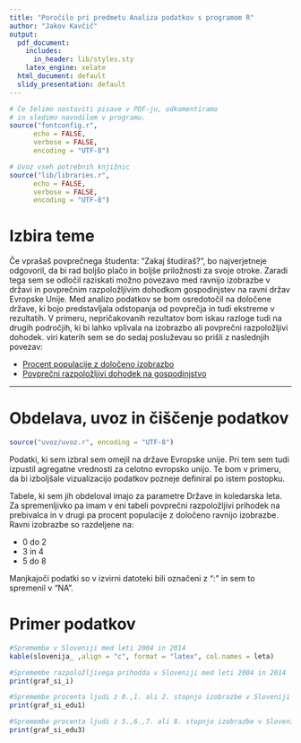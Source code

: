 ```yaml
---
title: "Poročilo pri predmetu Analiza podatkov s programom R"
author: "Jakov Kavčič"
output:
  pdf_document:
    includes:
      in_header: lib/styles.sty
    latex_engine: xelate
  html_document: default
  slidy_presentation: default
---
```


```r
# Če želimo nastaviti pisave v PDF-ju, odkomentiramo
# in sledimo navodilom v programu.
source("fontconfig.r",
      echo = FALSE,
      verbose = FALSE,
      encoding = "UTF-8")

# Uvoz vseh potrebnih knjižnic
source("lib/libraries.r",
      echo = FALSE,
      verbose = FALSE,
      encoding = "UTF-8")
```

# Izbira teme

Če vprašaš povprečnega študenta: "Zakaj študiraš?", bo najverjetneje odgovoril, da bi rad boljšo plačo in boljše priložnosti za svoje otroke. Zaradi tega sem se odločil raziskati možno povezavo med ravnijo izobrazbe v državi in povprečnim razpoložljivim dohodkom gospodinjstev na ravni držav Evropske Unije. Med analizo podatkov se bom osredotočil na določene države, ki bojo predstavljala odstopanja od povprečja in tudi ekstreme v rezultatih. V primeru, nepričakovanih rezultatov bom iskau razloge tudi na drugih področjih, ki bi lahko vplivala na izobrazbo ali povprečni razpoložljivi dohodek.
viri katerih sem se do sedaj posluževau so prišli z naslednjih povezav:

 - [Procent populacije z določeno izobrazbo](http://appsso.eurostat.ec.europa.eu/nui/show.do?query=BOOKMARK_DS-053408_QID_6B4112F1_UID_-3F171EB0&layout=TIME,C,X,0;GEO,L,Y,0;HHTYP,L,Z,0;INDIC_IL,L,Z,1;UNIT,L,Z,2;INDICATORS,C,Z,3;&zSelection=DS-053408INDIC_IL,MED_E;DS-053408HHTYP,TOTAL;DS-053408INDICATORS,OBS_FLAG;DS-053408UNIT,EUR;&rankName1=HHTYP_1_2_-1_2&rankName2=TIME_1_0_0_0&rankName3=INDIC-IL_1_2_-1_2&rankName4=UNIT_1_2_-1_2&rankName5=GEO_1_2_0_1&rankName6=INDICATORS_1_2_-1_2&sortC=ASC_-1_FIRST&rStp=&cStp=&rDCh=&cDCh=&rDM=true&cDM=true&footnes=false&empty=false&wai=false&time_mode=NONE&time_most_recent=false&lang=EN&cfo=%23%23%23%2C%23%23%23.%23%23%23)
 - [Povprečni razpoložljivi dohodek na gospodinjstvo](http://appsso.eurostat.ec.europa.eu/nui/show.do?query=BOOKMARK_DS-591613_QID_-3FAA6024_UID_-3F171EB0&layout=TIME,C,X,0;GEO,L,Y,0;SEX,L,Z,0;AGE,L,Z,1;UNIT,L,Z,2;ISCED11,L,Z,3;INDICATORS,C,Z,4;&zSelection=DS-591613SEX,T;DS-591613UNIT,PC;DS-591613INDICATORS,OBS_FLAG;DS-591613ISCED11,ED0-2;DS-591613AGE,Y15-64;&rankName1=TIME_1_0_0_0&rankName2=ISCED11_1_2_-1_2&rankName3=UNIT_1_2_-1_2&rankName4=GEO_1_2_0_1&rankName5=AGE_1_2_-1_2&rankName6=INDICATORS_1_2_-1_2&rankName7=SEX_1_2_-1_2&sortC=ASC_-1_FIRST&rStp=&cStp=&rDCh=&cDCh=&rDM=true&cDM=true&footnes=false&empty=false&wai=false&time_mode=NONE&time_most_recent=false&lang=EN&cfo=%23%23%23%2C%23%23%23.%23%23%23)

***

# Obdelava, uvoz in čiščenje podatkov

```r
source("uvoz/uvoz.r", encoding = "UTF-8")
```

Podatki, ki sem izbral sem omejil na države Evropske unije. Pri tem sem tudi izpustil agregatne vrednosti za celotno evropsko unijo. Te bom v primeru, da bi izboljšale vizualizacijo podatkov pozneje definiral po istem postopku.

Tabele, ki sem jih obdeloval imajo za parametre Države in koledarska leta.
Za spremenljivko pa imam v eni tabeli povprečni razpoložljivi prihodek na prebivalca in v drugi pa procent populacije z določeno ravnijo izobrazbe. Ravni izobrazbe so razdeljene na:

 - 0 do 2
 - 3 in 4
 - 5 do 8
 
Manjkajoči podatki so v izvirni datoteki bili označeni z ":" in sem to spremenil v "NA".


# Primer podatkov 
```r
#Spremembe v Sloveniji med leti 2004 in 2014
kable(slovenija_ ,align = "c", format = "latex", col.names = leta)
```

```r
#Spremembe razpoložljivega prihodda v Sloveniji med leti 2004 in 2014
print(graf_si_i)

#Spremembe procenta ljudi z 0.,1. ali 2. stopnjo izobrazbe v Sloveniji med leti 2004 #in 2014
print(graf_si_edu1)

#Spremembe procenta ljudi z 5.,6.,7. ali 8. stopnjo izobrazbe v Sloveniji med leti 2004 #in 2014
print(graf_si_edu3)
```










